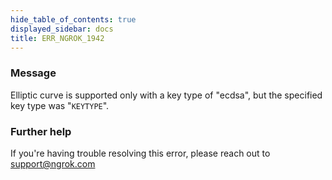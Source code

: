 ```yaml
---
hide_table_of_contents: true
displayed_sidebar: docs
title: ERR_NGROK_1942
---
```




### Message

Elliptic curve is supported only with a key type of "ecdsa", but the specified key type was "`KEYTYPE`".

<ErrorDetails error="err_ngrok_1942" />

### Further help

If you're having trouble resolving this error, please reach out to [support@ngrok.com](mailto:support@ngrok.com?subject=Help%20with%20ERR_NGROK_1942)
